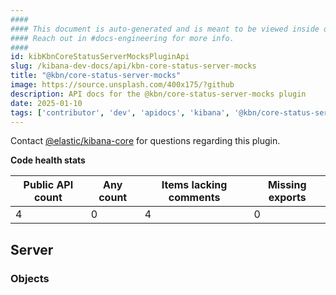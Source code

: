```yaml
---
####
#### This document is auto-generated and is meant to be viewed inside our experimental, new docs system.
#### Reach out in #docs-engineering for more info.
####
id: kibKbnCoreStatusServerMocksPluginApi
slug: /kibana-dev-docs/api/kbn-core-status-server-mocks
title: "@kbn/core-status-server-mocks"
image: https://source.unsplash.com/400x175/?github
description: API docs for the @kbn/core-status-server-mocks plugin
date: 2025-01-10
tags: ['contributor', 'dev', 'apidocs', 'kibana', '@kbn/core-status-server-mocks']
---
```




Contact [@elastic/kibana-core](https://github.com/orgs/elastic/teams/kibana-core) for questions regarding this plugin.

**Code health stats**

| Public API count  | Any count | Items lacking comments | Missing exports |
|-------------------|-----------|------------------------|-----------------|
| 4 | 0 | 4 | 0 |

## Server

### Objects
<DocDefinitionList data={kbnCoreStatusServerMocksObj.server.objects}/>

